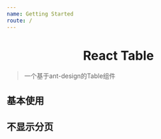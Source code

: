 ```yaml
---
name: Getting Started
route: /
---
```


<div align="center">
  <h1>React Table</h1>
</div>

> 一个基于ant-design的Table组件


## 基本使用

<Playground>
  <Table
    columns={[
      {
        title: '姓名',
        dataIndex: 'name',
        key: 'name',
      },
      {
        title: '年龄',
        dataIndex: 'age',
        key: 'age',
        filters: [
          {
            text: 'London',
            value: 'London',
          },
          {
            text: 'New York',
            value: 'New York',
          },
        ],
      },
      {
        title: '住址',
        dataIndex: 'address',
        key: 'address',
      },
    ]}
    data={{
      list: [
        {
          id: '1',
          name: '胡彦斌',
          age: 32,
          address: '西湖区湖底公园1号',
        },
        {
          id: '2',
          name: '胡彦祖',
          age: 42,
          address: '西湖区湖底公园1号',
        },
      ]
    }}
  />
</Playground>

## 不显示分页

<Playground>
  <Table
    columns={[
      {
        title: '姓名',
        dataIndex: 'name',
        key: 'name',
      },
      {
        title: '年龄',
        dataIndex: 'age',
        key: 'age',
        filters: [
          {
            text: 'London',
            value: 'London',
          },
          {
            text: 'New York',
            value: 'New York',
          },
        ],
      },
      {
        title: '住址',
        dataIndex: 'address',
        key: 'address',
      },
    ]}
    data={{
      list: [
        {
          id: '1',
          name: '胡彦斌',
          age: 32,
          address: '西湖区湖底公园1号',
        },
        {
          id: '2',
          name: '胡彦祖',
          age: 42,
          address: '西湖区湖底公园1号',
        },
      ],
      pagination: false
    }}
  />
</Playground>


